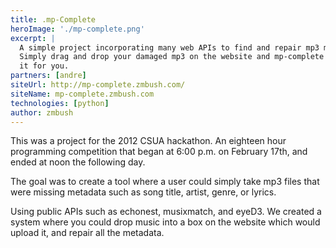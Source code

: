 ```yaml
---
title: .mp-Complete
heroImage: './mp-complete.png'
excerpt: |
  A simple project incorporating many web APIs to find and repair mp3 metadata.
  Simply drag and drop your damaged mp3 on the website and mp-complete will fix
  it for you.
partners: [andre]
siteUrl: http://mp-complete.zmbush.com/
siteName: mp-complete.zmbush.com
technologies: [python]
author: zmbush
---
```


This was a project for the 2012 CSUA hackathon. An eighteen hour programming competition that began
at 6:00 p.m. on February 17th, and ended at noon the following day.

The goal was to create a tool where a user could simply take mp3 files that were missing metadata
such as song title, artist, genre, or lyrics.

Using public APIs such as echonest, musixmatch, and eyeD3. We created a system where you could drop
music into a box on the website which would upload it, and repair all the metadata.
